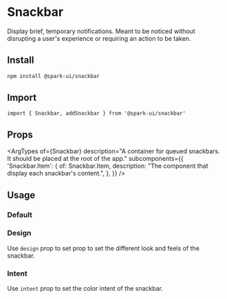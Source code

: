 


<Meta of={stories} />

# Snackbar

Display brief, temporary notifications. Meant to be noticed without disrupting a user's experience or requiring an action to be taken.

## Install

```sh
npm install @spark-ui/snackbar
```

## Import

```tsx
import { Snackbar, addSnackbar } from '@spark-ui/snackbar'
```

## Props

<ArgTypes
  of={Snackbar}
  description="A container for queued snackbars. It should be placed at the root of the app."
  subcomponents={{
    'Snackbar.Item': {
      of: Snackbar.Item,
      description: "The component that display each snackbar's content.",
    },
  }}
/>

## Usage

### Default

<Canvas of={stories.Default} />

### Design

Use `design` prop to set prop to set the different look and feels of the snackbar.

<Canvas of={stories.Design} />

### Intent

Use `intent` prop to set the color intent of the snackbar.

<Canvas of={stories.Intent} />
